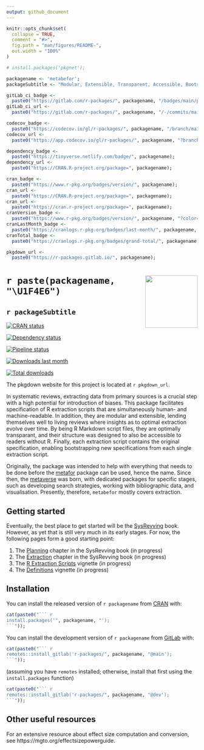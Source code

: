 ```yaml
---
output: github_document
---
```


<!-- README.md is generated from README.Rmd. Please edit that file -->

```r

knitr::opts_chunk$set(
  collapse = TRUE,
  comment = "#>",
  fig.path = "man/figures/README-",
  out.width = "100%"
)

# install.packages('pkgnet');

packagename <- 'metabefor';
packageSubtitle <- "Modular, Extensible, Transparent, Accessible, Bootstrapped Extraction For Systematic Reviews";

gitLab_ci_badge <-
  paste0("https://gitlab.com/r-packages/", packagename, "/badges/main/pipeline.svg");
gitLab_ci_url <-
  paste0("https://gitlab.com/r-packages/", packagename, "/-/commits/main");

codecov_badge <-
  paste0("https://codecov.io/gl/r-packages/", packagename, "/branch/main/graph/badge.svg");
codecov_url <-
  paste0("https://app.codecov.io/gl/r-packages/", packagename, "?branch=main");

dependency_badge <-
  paste0("https://tinyverse.netlify.com/badge/", packagename);
dependency_url <-
  paste0("https://CRAN.R-project.org/package=", packagename);

cran_badge <-
  paste0("https://www.r-pkg.org/badges/version/", packagename);
cran_url <-
  paste0("https://CRAN.R-project.org/package=", packagename);
cran_url <-
  paste0("https://cran.r-project.org/package=", packagename);
cranVersion_badge <-
  paste0("https://www.r-pkg.org/badges/version/", packagename, "?color=brightgreen");
cranLastMonth_badge <-
  paste0("https://cranlogs.r-pkg.org/badges/last-month/", packagename, "?color=brightgreen");
cranTotal_badge <-
  paste0("https://cranlogs.r-pkg.org/badges/grand-total/", packagename, "?color=brightgreen");

pkgdown_url <-
  paste0("https://r-packages.gitlab.io/", packagename);

```

# <img src='man/figures/logo.png' align="right" height="138" /> `r paste(packagename, "\U1F4E6")`

## `r packageSubtitle`

<!-- badges: start -->

[![CRAN status](`r cran_badge`)](`r cran_url`)

[![Dependency status](`r dependency_badge`)](`r dependency_url`)

[![Pipeline status](`r gitLab_ci_badge`)](`r gitLab_ci_url`)

[![Downloads last month](`r cranLastMonth_badge`)](`r cran_url`)

[![Total downloads](`r cranTotal_badge`)](`r cran_url`)

<!-- [![Coverage status](`r codecov_badge`)](`r codecov_url`) -->

<!-- badges: end -->

The pkgdown website for this project is located at `r pkgdown_url`.

<!--------------------------------------------->
<!-- Start of a custom bit for every package -->
<!--------------------------------------------->

In systematic reviews, extracting data from primary sources is a
crucial step with a high potential for introduction of biases. This
package facilitates specification of R extraction scripts that are
simultaneously human- and machine-readable. In addition, they are
modular and extensible, lending themselves well to living reviews
where insights as to optimal extraction evolve over time. By being
R Markdown script files, they are optimally transparant, and their
structure was designed to also be accessible to readers without R.
Finally, each extraction script contains the original
specification, enabling bootstrapping new specifications from each
single extraction script.

Originally, the package was intended to help with everything that needs to be done before the [metafor](https://metafor-project.org) package can be used, hence the name. Since then, the [metaverse](https://rmetaverse.github.io/) was born, with dedicated packages for specific stages, such as developing search strategies, working with bibliographic data, and visualisation. Presently, therefore, `metabefor` mostly covers extraction.

## Getting started

Eventually, the best place to get started will be the [SysRevving](https://sysrevving.com) book. However, as yet that is still very much in its early stages. For now, the following pages form a good starting point:

1. The [Planning](https://sysrevving.com/planning) chapter in the SysRevving book (in progress)
2. The [Extraction](https://sysrevving.com/extraction) chapter in the SysRevving book (in progress)
3. The [R Extraction Scripts](http://r-packages.gitlab.io/metabefor/articles/r-extraction-scripts.html) vignette (in progress)
4. The [Definitions](http://r-packages.gitlab.io/metabefor/articles/definitions.html) vignette (in progress)

<!--------------------------------------------->
<!--  End of a custom bit for every package  -->
<!--------------------------------------------->

## Installation

You can install the released version of ``r packagename`` from [CRAN](https://CRAN.R-project.org) with:

```r
cat(paste0("``` r
install.packages('", packagename, "');
```"));
```

You can install the development version of ``r packagename`` from [GitLab](https://about.gitlab.com) with:

```r
cat(paste0("``` r
remotes::install_gitlab('r-packages/", packagename, "@main');
```"));
```

(assuming you have `remotes` installed; otherwise, install that first using the `install.packages` function)

<!-- You can install the cutting edge development version (own risk, don't try this at home, etc)  of ``r packagename`` from [GitLab](https://about.gitlab.com) with: -->

```r
cat(paste0("``` r
remotes::install_gitlab('r-packages/", packagename, "@dev');
```"));
```

<!--------------------------------------------->
<!-- Start of a custom bit for every package -->
<!--------------------------------------------->

## Other useful resources

For an extensive resource about effect size computation and conversion, see https://mgto.org/effectsizepowerguide.

<!--------------------------------------------->
<!--  End of a custom bit for every package  -->
<!--------------------------------------------->
